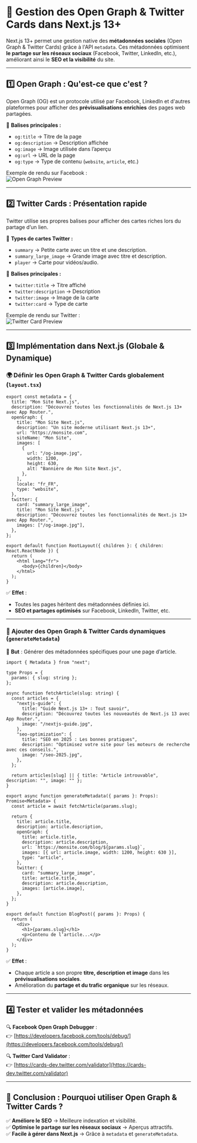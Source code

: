 # 🎯 **Gestion des Open Graph & Twitter Cards dans Next.js 13+**  

Next.js 13+ permet une gestion native des **métadonnées sociales** (Open Graph & Twitter Cards) grâce à l'API `metadata`. Ces métadonnées optimisent **le partage sur les réseaux sociaux** (Facebook, Twitter, LinkedIn, etc.), améliorant ainsi le **SEO et la visibilité** du site.

---

## **1️⃣ Open Graph : Qu'est-ce que c'est ?**  

Open Graph (OG) est un protocole utilisé par Facebook, LinkedIn et d'autres plateformes pour afficher des **prévisualisations enrichies** des pages web partagées.

🔹 **Balises principales :**  
- `og:title` → Titre de la page  
- `og:description` → Description affichée  
- `og:image` → Image utilisée dans l’aperçu  
- `og:url` → URL de la page  
- `og:type` → Type de contenu (`website`, `article`, etc.)  

Exemple de rendu sur Facebook :  
![Open Graph Preview](/images/opengraph-facebook.png)  

---

## **2️⃣ Twitter Cards : Présentation rapide**  

Twitter utilise ses propres balises pour afficher des cartes riches lors du partage d’un lien.  

🔹 **Types de cartes Twitter :**  
- `summary` → Petite carte avec un titre et une description.  
- `summary_large_image` → Grande image avec titre et description.  
- `player` → Carte pour vidéos/audio.  

🔹 **Balises principales :**  
- `twitter:title` → Titre affiché  
- `twitter:description` → Description  
- `twitter:image` → Image de la carte  
- `twitter:card` → Type de carte  

Exemple de rendu sur Twitter :  
![Twitter Card Preview](/images/twittercard.png)  

---

## **3️⃣ Implémentation dans Next.js (Globale & Dynamique)**  

### **🌍 Définir les Open Graph & Twitter Cards globalement (`layout.tsx`)**  

```tsx filename="app/layout.tsx"
export const metadata = {
  title: "Mon Site Next.js",
  description: "Découvrez toutes les fonctionnalités de Next.js 13+ avec App Router.",
  openGraph: {
    title: "Mon Site Next.js",
    description: "Un site moderne utilisant Next.js 13+",
    url: "https://monsite.com",
    siteName: "Mon Site",
    images: [
      {
        url: "/og-image.jpg",
        width: 1200,
        height: 630,
        alt: "Bannière de Mon Site Next.js",
      },
    ],
    locale: "fr_FR",
    type: "website",
  },
  twitter: {
    card: "summary_large_image",
    title: "Mon Site Next.js",
    description: "Découvrez toutes les fonctionnalités de Next.js 13+ avec App Router.",
    images: ["/og-image.jpg"],
  },
};

export default function RootLayout({ children }: { children: React.ReactNode }) {
  return (
    <html lang="fr">
      <body>{children}</body>
    </html>
  );
}
```
✅ **Effet** :  
- Toutes les pages héritent des métadonnées définies ici.  
- **SEO et partages optimisés** sur Facebook, LinkedIn, Twitter, etc.  

---

### **📝 Ajouter des Open Graph & Twitter Cards dynamiques (`generateMetadata`)**  

📍 **But** : Générer des métadonnées spécifiques pour une page d’article.  

```tsx filename="app/blog/[slug]/page.tsx"
import { Metadata } from "next";

type Props = {
  params: { slug: string };
};

async function fetchArticle(slug: string) {
  const articles = {
    "nextjs-guide": {
      title: "Guide Next.js 13+ : Tout savoir",
      description: "Découvrez toutes les nouveautés de Next.js 13 avec App Router.",
      image: "/nextjs-guide.jpg",
    },
    "seo-optimization": {
      title: "SEO en 2025 : Les bonnes pratiques",
      description: "Optimisez votre site pour les moteurs de recherche avec ces conseils.",
      image: "/seo-2025.jpg",
    },
  };

  return articles[slug] || { title: "Article introuvable", description: "", image: "" };
}

export async function generateMetadata({ params }: Props): Promise<Metadata> {
  const article = await fetchArticle(params.slug);

  return {
    title: article.title,
    description: article.description,
    openGraph: {
      title: article.title,
      description: article.description,
      url: `https://monsite.com/blog/${params.slug}`,
      images: [{ url: article.image, width: 1200, height: 630 }],
      type: "article",
    },
    twitter: {
      card: "summary_large_image",
      title: article.title,
      description: article.description,
      images: [article.image],
    },
  };
}

export default function BlogPost({ params }: Props) {
  return (
    <div>
      <h1>{params.slug}</h1>
      <p>Contenu de l’article...</p>
    </div>
  );
}
```
✅ **Effet** :  
- Chaque article a son propre **titre, description et image** dans les **prévisualisations sociales**.  
- Amélioration du **partage et du trafic organique** sur les réseaux.  

---

## **4️⃣ Tester et valider les métadonnées**  

🔍 **Facebook Open Graph Debugger** :  
👉 [https://developers.facebook.com/tools/debug/](https://developers.facebook.com/tools/debug/)  

🔍 **Twitter Card Validator** :  
👉 [https://cards-dev.twitter.com/validator](https://cards-dev.twitter.com/validator)  

---

## **🎯 Conclusion : Pourquoi utiliser Open Graph & Twitter Cards ?**  

✅ **Améliore le SEO** → Meilleure indexation et visibilité.  
✅ **Optimise le partage sur les réseaux sociaux** → Aperçus attractifs.  
✅ **Facile à gérer dans Next.js** → Grâce à `metadata` et `generateMetadata`.  